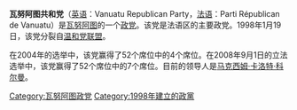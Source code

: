 {{Unreferenced|time=2020-12-22T08:30:45+00:00}}
'''瓦努阿图共和党'''（[[英语|英语]]：Vanuatu Republican Party，[[法语|法语]]：Parti Républican de Vanuatu）是[[瓦努阿图|瓦努阿图]]的一个[[政党|政党]]。该党是法语区的主要政党。1998年1月19日，该党分裂自[[温和党联盟|温和党联盟]]。

在2004年的选举中，该党赢得了52个席位中的4个席位。在2008年9月1日的立法选举中，该党赢得了52个席位中的7个席位。目前的领导人是[[马克西姆·卡洛特·科尔曼|马克西姆·卡洛特·科尔曼]]。

{{瓦努阿图政党}}

[[Category:瓦努阿图政党|Category:瓦努阿图政党]]
[[Category:1998年建立的政黨|Category:1998年建立的政黨]]
{{政党小作品}}
